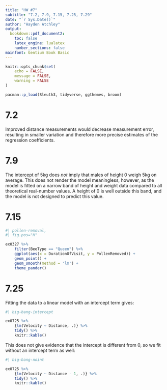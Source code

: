 ```yaml
---
title: "HW #7"
subtitle: "7.2, 7.9, 7.15, 7.25, 7.29"
date: "`r Sys.Date()`"
author: "Hayden Atchley"
output:
  bookdown::pdf_document2:
    toc: false
    latex_engine: lualatex
    number_sections: false
mainfont: Gentium Book Basic
---
```


```r
knitr::opts_chunk$set(
	echo = FALSE,
	message = FALSE,
	warning = FALSE
)

pacman::p_load(Sleuth3, tidyverse, ggthemes, broom)
```


# 7.2

Improved distance measurements would decrease measurement error, resulting in smaller variation and therefore more precise estimates of the regression coefficients.

# 7.9

The intercept of 5kg does _not_ imply that males of height 0 weigh 5kg on average. This does not render the model meaningless, however, as the model is fitted on a narrow band of height and weight data compared to all theoretical real-number values. A height of 0 is well outside this band, and the model is not designed to predict this value.

# 7.15

```r
#| pollen-removal,
#| fig.pos="H"

ex0327 %>% 
	filter(BeeType == "Queen") %>% 
	ggplot(aes(x = DurationOfVisit, y = PollenRemoved)) +
	geom_point() +
	geom_smooth(method = 'lm') +
	theme_pander()
```

<!-- This fit is not a very good one at all. Very little of the actual data is within the 95% confidence band predicted, and the band is very wide for much of the data range. Some sort of transformation or other model is likely to produce a better result. -->

# 7.25

Fitting the data to a linear model with an intercept term gives:

```r
#| big-bang-intercept

ex0725 %>% 
	{lm(Velocity ~ Distance, .)} %>% 
	tidy() %>% 
	knitr::kable()
```

This does not give evidence that the intercept is different from 0, so we fit without an intercept term as well:

```r
#| big-bang-noint

ex0725 %>% 
	{lm(Velocity ~ Distance - 1, .)} %>% 
	tidy() %>% 
	knitr::kable()
```


